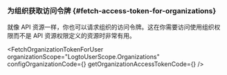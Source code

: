 

### 为组织获取访问令牌 \{#fetch-access-token-for-organizations}

就像 API 资源一样，你也可以请求组织的访问令牌。这在你需要访问使用组织权限而不是 API 资源权限定义的资源时非常有用。

<FetchOrganizationTokenForUser
  organizationScope="LogtoUserScope.Organizations"
  configOrganizationCode={<ConfigOrganizationCode />}
  getOrganizationAccessTokenCode={<GetOrganizationAccessTokenCode />}
/>
